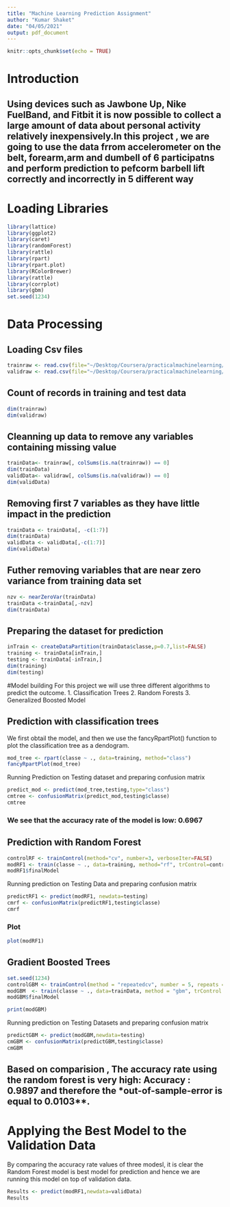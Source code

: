 ```yaml
---
title: "Machine Learning Prediction Assignment"
author: "Kumar Shaket"
date: "04/05/2021"
output: pdf_document
---
```


```r
knitr::opts_chunk$set(echo = TRUE)
```

# Introduction
## Using devices such as Jawbone Up, Nike FuelBand, and Fitbit it is now possible to collect a large amount of data about personal activity relatively inexpensively.In this project , we are going to use the data frrom accelerometer on the belt, forearm,arm and dumbell of 6 participatns and perform prediction to pefcorm barbell lift correctly and incorrectly in 5 different way
# Loading Libraries
```r
library(lattice)
library(ggplot2)
library(caret)
library(randomForest)
library(rattle)
library(rpart)
library(rpart.plot)
library(RColorBrewer)
library(rattle)
library(corrplot)
library(gbm)
set.seed(1234)
```
# Data Processing

## Loading Csv files
```r
trainraw <- read.csv(file="~/Desktop/Coursera/practicalmachinelearning/Data/pml-training.csv",header = TRUE)
validraw <- read.csv(file="~/Desktop/Coursera/practicalmachinelearning/Data/pml-testing.csv",header = TRUE)
```

## Count of records in training and test data
```r
dim(trainraw)
dim(validraw)
```

## Cleanning up data to remove any variables containing missing value
```r
trainData<- trainraw[, colSums(is.na(trainraw)) == 0]
dim(trainData)
validData<- validraw[, colSums(is.na(validraw)) == 0]
dim(validData)
```

## Removing first 7 variables as they have little impact in the prediction
```r
trainData <- trainData[, -c(1:7)]
dim(trainData)
validData <- validData[,-c(1:7)]
dim(validData)
```
## Futher removing variables that are near zero variance from training data set
```r
nzv <- nearZeroVar(trainData)
trainData <-trainData[,-nzv]
dim(trainData)
```

## Preparing the dataset for prediction
```r
inTrain <- createDataPartition(trainData$classe,p=0.7,list=FALSE)
training <- trainData[inTrain,]
testing <- trainData[-inTrain,]
dim(training)
dim(testing)
```
#Model building
For this project we will use three  different algorithms to predict the outcome.
1. Classification Trees
2. Random Forests
3. Generalized Boosted Model

## Prediction with classification trees
We first obtail the model, and then we use the fancyRpartPlot() function to plot the classification tree as a dendogram.
```r
mod_tree <- rpart(classe ~ ., data=training, method="class")
fancyRpartPlot(mod_tree)
```
Running Prediction on Testing dataset and preparing confusion matrix
```r
predict_mod <- predict(mod_tree,testing,type="class")
cmtree <- confusionMatrix(predict_mod,testing$classe)
cmtree
```

### We see that the accuracy rate of the model is low: 0.6967 

## Prediction with Random Forest
```r
controlRF <- trainControl(method="cv", number=3, verboseIter=FALSE)
modRF1 <- train(classe ~ ., data=training, method="rf", trControl=controlRF)
modRF1$finalModel
```
Running prediction on Testing Data and preparing confusion matrix
```r
predictRF1 <- predict(modRF1, newdata=testing)
cmrf <- confusionMatrix(predictRF1,testing$classe)
cmrf
```

### Plot
```r
plot(modRF1)
```

## Gradient Boosted Trees
```r
set.seed(1234)
controlGBM <- trainControl(method = "repeatedcv", number = 5, repeats = 1)
modGBM  <- train(classe ~ ., data=trainData, method = "gbm", trControl = controlGBM, verbose = FALSE)
modGBM$finalModel
```  
```r
print(modGBM)
```
Running prediction on Testing Datasets and preparing confusion matrix
```r
predictGBM <- predict(modGBM,newdata=testing)
cmGBM <- confusionMatrix(predictGBM,testing$classe)
cmGBM
```

## Based on comparision , The accuracy rate using the random forest is very high: Accuracy : 0.9897 and therefore the *out-of-sample-error is equal to 0.0103**.

# Applying the Best Model to the Validation Data
By comparing the accuracy rate values of three modesl, it is clear the Random Forest model is best model for prediction and hence we are running this model on top of validation data.
```r
Results <- predict(modRF1,newdata=validData)
Results
```